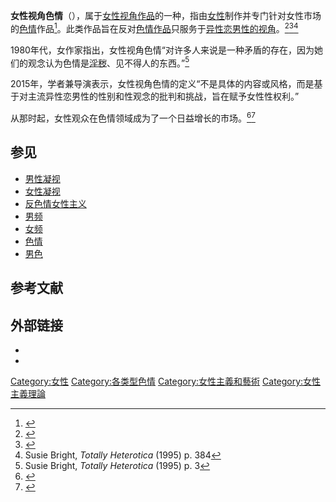 {{Expand English|Women's pornography}}
{{Distinguish|女性色情}}
'''女性视角色情'''（{{lang-en|women's pornography}}），属于[[女性视角作品|女性视角作品]]的一种，指由[[女性|女性]]制作并专门针对女性市场的[[色情|色情]]作品<ref name=":2">{{Cite news|title = Porn made for women, by women|url = https://www.theguardian.com/lifeandstyle/2011/mar/22/porn-women|newspaper = the Guardian|accessdate = 2015-10-22|first = Catalina|last = May|date = 2011-03-22|archive-date = 2020-12-05|archive-url = https://web.archive.org/web/20201205063451/https://www.theguardian.com/lifeandstyle/2011/mar/22/porn-women|dead-url = no}}</ref>。此类作品旨在反对[[色情作品|色情作品]]只服务于[[男性凝视|异性恋男性的视角]]。<ref>{{cite web| author=XBIZ| url=http://www.xbiz.com/articles/157648| title=Director's Chair: Erika Lust Promotes Sex-Positive Porn| publisher=XBIZ.com| date=2012-12-18| accessdate=2013-06-03| archive-date=2016-03-04| archive-url=https://web.archive.org/web/20160304074811/http://www.xbiz.com/articles/157648| dead-url=no}}</ref><ref name=":8">{{cite news |author=Catalina May |url=https://www.theguardian.com/lifeandstyle/2011/mar/22/porn-women |title=Porn made for women, by women | Life and style | guardian.co.uk |newspaper=Guardian |accessdate=2013-06-03 |date=2011-03-22 |archive-date=2020-12-05 |archive-url=https://web.archive.org/web/20201205063451/https://www.theguardian.com/lifeandstyle/2011/mar/22/porn-women |dead-url=no }}</ref><ref>Susie Bright, ''Totally Heterotica'' (1995) p. 384</ref>

1980年代，女作家{{tsl|en|Susie Bright|苏西·布莱特}}指出，女性视角色情“对许多人来说是一种矛盾的存在，因为她们的观念认为色情是[[淫秽|淫秽]]、见不得人的东西。”<ref>Susie Bright, ''Totally Heterotica'' (1995) p. 3</ref>

2015年，学者兼导演{{tsl|en|Ingrid Ryberg|英格丽德·莱伯格}}表示，女性视角色情的定义“不是具体的内容或风格，而是基于对主流异性恋男性的性别和性观念的批判和挑战，旨在赋予女性性权利。”

从那时起，女性观众在色情领域成为了一个日益增长的市场。<ref>{{cite web |url=http://www.foxnews.com/story/0,2933,573405,00.html |title=FoxSexpert: Porn Isn't Just for Men Anymore |publisher=Fox News |date=2009-11-09 |accessdate=2013-06-03 |archive-date=2012-02-04 |archive-url=https://web.archive.org/web/20120204133052/http://www.foxnews.com/story/0,2933,573405,00.html |dead-url=no }}</ref><ref>{{cite news |last=Sykes |first=Tom |url=http://www.thedailybeast.com/articles/2013/02/11/porn-isn-t-just-for-men-why-women-love-watching.html |title=Porn Isn't Just For Men! Why Women Love Watching |newspaper=The Daily Beast |date=2013-02-11 |accessdate=2013-06-03 |archive-date=2017-01-09 |archive-url=https://web.archive.org/web/20170109025905/http://www.thedailybeast.com/articles/2013/02/11/porn-isn-t-just-for-men-why-women-love-watching.html |dead-url=no }}</ref>

== 参见 ==
*[[男性凝视|男性凝视]]
*[[女性凝视|女性凝视]]
*[[反色情女性主义|反色情女性主义]]
*[[男频|男频]]
*[[女频|女频]]
*[[色情|色情]]
*[[男色|男色]]

== 参考文献 ==
{{Reflist|30em}}

==外部链接==
* {{cite web |url=http://www.huffingtonpost.com/2011/02/10/porn-channel-for-dutch-wo_n_821255.html |title=Porn Channel For Dutch Women Explodes In Netherlands |date=February 10, 2011 |work=[[The_Huffington_Post|The Huffington Post]] |accessdate=April 17, 2013 |archive-date=2017-10-10 |archive-url=https://web.archive.org/web/20171010111544/http://www.huffingtonpost.com/2011/02/10/porn-channel-for-dutch-wo_n_821255.html |dead-url=no }}
* {{cite news |url=http://www.thedailybeast.com/articles/2013/04/13/free-trade-organic-porn-on-the-hunt-for-ethical-smut.html |title=Organic, Fair-Trade Porn: On the Hunt for Ethical Smut |last1=Kramer Bussel |first1=Rachel |date=Apr 13, 2013 |newspaper=[[The_Daily_Beast|The Daily Beast]] |accessdate=2021-01-04 |archive-date=2017-04-29 |archive-url=https://web.archive.org/web/20170429072544/http://www.thedailybeast.com/articles/2013/04/13/free-trade-organic-porn-on-the-hunt-for-ethical-smut.html |dead-url=no }}

{{性}}
{{色情}}
{{Portal bar|女性主義|色情}}
[[Category:女性|Category:女性]]
[[Category:各类型色情|Category:各类型色情]]
[[Category:女性主義和藝術|Category:女性主義和藝術]]
[[Category:女性主義理論|Category:女性主義理論]]